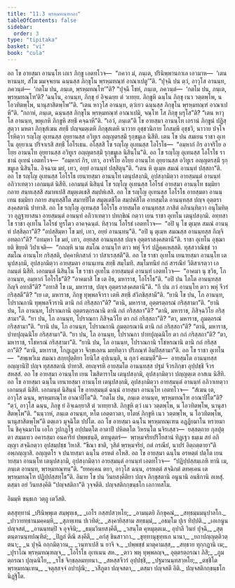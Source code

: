 ```yaml
---
title: "11.3 พฺรหฺมทณฺฑกถา"
tableOfContents: false
sidebar:
  order: 3
type: "tipitaka"
basket: "vi"
book: "cula"
---
```



<DynamicBreadcrumb />

<Division number="445" book="cula">

<Paragraph number="2209" book="cula">
อถ โข อายสฺมา อานนฺโท เถเร ภิกฺขู เอตทโวจ—  “ภควา มํ, ภนฺเต, ปรินิพฺพานกาเล เอวมาห—  ‘เตน หานนฺท, สํโฆ มมจฺจเยน ฉนฺนสฺส ภิกฺขุโน พฺรหฺมทณฺฑํ อาณาเปตู’”ติ. “ปุจฺฉิ ปน ตฺวํ, อาวุโส อานนฺท, ภควนฺตํ—  ‘กตโม ปน, ภนฺเต, พฺรหฺมทณฺโฑ’”ติ? “ปุจฺฉึ โขหํ, ภนฺเต, ภควนฺตํ—  ‘กตโม ปน, ภนฺเต, พฺรหฺมทณฺโฑ’ติ? ‘ฉนฺโน, อานนฺท, ภิกฺขุ ยํ อิจฺเฉยฺย ตํ วเทยฺย. ภิกฺขูหิ ฉนฺโน ภิกฺขุ เนว วตฺตพฺโพ, น โอวทิตพฺโพ, นานุสาสิตพฺโพ’”ติ. “เตน หาวุโส อานนฺท, ตฺวํเยว ฉนฺนสฺส ภิกฺขุโน พฺรหฺมทณฺฑํ อาณาเปหี”ติ. “กถาหํ, ภนฺเต, ฉนฺนสฺส ภิกฺขุโน พฺรหฺมทณฺฑํ อาณาเปมิ, จณฺโฑ โส ภิกฺขุ ผรุโส”ติ? “เตน หาวุโส อานนฺท, พหุเกหิ ภิกฺขูหิ สทฺธึ คจฺฉาหี”ติ. “เอวํ, ภนฺเต”ติ โข อายสฺมา อานนฺโท เถรานํ ภิกฺขูนํ ปฏิสฺสุตฺวา มหตา ภิกฺขุสํเฆน สทฺธึ ปญฺจมตฺเตหิ ภิกฺขุสเตหิ นาวาย อุชฺชวนิกาย โกสมฺพึ อุชฺชวิ, นาวาย ปจฺโจโรหิตฺวา รญฺโญ อุเทนสฺส อุยฺยานสฺส อวิทูเร อญฺญตรสฺมึ รุกฺขมูเล นิสีทิ. เตน โข ปน สมเยน ราชา อุเทโน อุยฺยาเน ปริจาเรสิ สทฺธึ โอโรเธน. อโสฺสสิ โข รญฺโญ อุเทนสฺส โอโรโธ—  “อมฺหากํ กิร อาจริโย อโยฺย อานนฺโท อุยฺยานสฺส อวิทูเร อญฺญตรสฺมึ รุกฺขมูเล นิสินฺโน”ติ. อถ โข รญฺโญ อุเทนสฺส โอโรโธ ราชานํ อุเทนํ เอตทโวจ—  “อมฺหากํ กิร, เทว, อาจริโย อโยฺย อานนฺโท อุยฺยานสฺส อวิทูเร อญฺญตรสฺมึ รุกฺขมูเล นิสินฺโน. อิจฺฉาม มยํ, เทว, อยฺยํ อานนฺทํ ปสฺสิตุนฺ”ติ. “เตน หิ ตุเมฺห สมณํ อานนฺทํ ปสฺสถา”ติ.
</Paragraph>

<Paragraph number="2210" book="cula">
อถ โข รญฺโญ อุเทนสฺส โอโรโธ เยนายสฺมา อานนฺโท เตนุปสงฺกมิ, อุปสงฺกมิตฺวา อายสฺมนฺตํ อานนฺทํ อภิวาเทตฺวา เอกมนฺตํ นิสีทิ. เอกมนฺตํ นิสินฺนํ โข รญฺโญ อุเทนสฺส โอโรธํ อายสฺมา อานนฺโท ธมฺมิยา กถาย สนฺทเสฺสสิ สมาทเปสิ สมุตฺเตเชสิ สมฺปหํเสสิ. อถ โข รญฺโญ อุเทนสฺส โอโรโธ อายสฺมตา อานนฺเทน ธมฺมิยา กถาย สนฺทสฺสิโต สมาทปิโต สมุตฺเตชิโต สมฺปหํสิโต อายสฺมโต อานนฺทสฺส ปญฺจ อุตฺตราสงฺคสตานิ ปาทาสิ. อถ โข รญฺโญ อุเทนสฺส โอโรโธ อายสฺมโต อานนฺทสฺส ภาสิตํ อภินนฺทิตฺวา อนุโมทิตฺวา อุฏฺฐายาสนา อายสฺมนฺตํ อานนฺทํ อภิวาเทตฺวา ปทกฺขิณํ กตฺวา เยน ราชา อุเทโน เตนุปสงฺกมิ. อทฺทสา โข ราชา อุเทโน โอโรธํ ทูรโตว อาคจฺฉนฺตํ. ทิสฺวาน โอโรธํ เอตทโวจ—  “อปิ นุ โข ตุเมฺห สมณํ อานนฺทํ ปสฺสิตฺถา”ติ? “อปสฺสิมฺหา โข มยํ, เทว, อยฺยํ อานนฺทนฺ”ติ. “อปิ นุ ตุเมฺห สมณสฺส อานนฺทสฺส กิญฺจิ อทตฺถา”ติ? “อทมฺหา โข มยํ, เทว, อยฺยสฺส อานนฺทสฺส ปญฺจ อุตฺตราสงฺคสตานี”ติ. ราชา อุเทโน อุชฺฌายติ ขิยฺยติ วิปาเจติ—  “กถญฺหิ นาม สมโณ อานนฺโท ตาว พหุํ จีวรํ ปฏิคฺคเหสฺสติ. ทุสฺสวาณิชฺชํ วา สมโณ อานนฺโท กริสฺสติ, ปคฺคาหิกสาลํ วา ปสาเรสฺสตี”ติ.
</Paragraph>

<Paragraph number="2211" book="cula">
อถ โข ราชา อุเทโน เยนายสฺมา อานนฺโท เตนุปสงฺกมิ, อุปสงฺกมิตฺวา อายสฺมตา อานนฺเทน สทฺธึ สมฺโมทิ. สมฺโมทนียํ กถํ สารณียํ วีติสาเรตฺวา เอกมนฺตํ นิสีทิ. เอกมนฺตํ นิสินฺโน โข ราชา อุเทโน อายสฺมนฺตํ อานนฺทํ เอตทโวจ—  “อาคมา นุ ขฺวิธ, โภ อานนฺท, อมฺหากํ โอโรโธ”ติ? “อาคมาสิ โข เต อิธ, มหาราช, โอโรโธ”ติ. “อปิ ปน โภโต อานนฺทสฺส กิญฺจิ อทาสี”ติ? “อทาสิ โข เม, มหาราช, ปญฺจ อุตฺตราสงฺคสตานี”ติ. “กึ ปน ภวํ อานนฺโท ตาว พหุํ จีวรํ กริสฺสตี”ติ? “เย เต, มหาราช, ภิกฺขู ทุพฺพลจีวรา เตหิ สทฺธึ สํวิภชิสฺสามี”ติ. “ยานิ โข ปน, โภ อานนฺท, โปราณกานิ ทุพฺพลจีวรานิ ตานิ กถํ กริสฺสถา”ติ? “ตานิ, มหาราช, อุตฺตรตฺถรณํ กริสฺสามา”ติ. “ยานิ ปน, โภ อานนฺท, โปราณกานิ อุตฺตรตฺถรณานิ ตานิ กถํ กริสฺสถา”ติ? “ตานิ, มหาราช, ภิสิจฺฉวิโย กริสฺสามา”ติ. “ยา ปน, โภ อานนฺท, โปราณกา ภิสิจฺฉวิโย ตา กถํ กริสฺสถา”ติ? “ตา, มหาราช, ภูมตฺถรณํ กริสฺสามา”ติ. “ยานิ ปน, โภ อานนฺท, โปราณกานิ ภูมตฺถรณานิ ตานิ กถํ กริสฺสถา”ติ? “ตานิ, มหาราช, ปาทปุญฺฉนิโย กริสฺสามา”ติ. “ยา ปน, โภ อานนฺท, โปราณกา ปาทปุญฺฉนิโย ตา กถํ กริสฺสถา”ติ? “ตา, มหาราช, รโชหรณํ กริสฺสามา”ติ. “ยานิ ปน, โภ อานนฺท, โปราณกานิ รโชหรณานิ ตานิ กถํ กริสฺสถา”ติ? “ตานิ, มหาราช, โกฏฺเฏตฺวา จิกฺขเลฺลน มทฺทิตฺวา ปริภณฺฑํ ลิมฺปิสฺสามา”ติ.
</Paragraph>

<Paragraph number="2212" book="cula">
อถ โข ราชา อุเทโน—  “สพฺเพวิเม สมณา สกฺยปุตฺติยา โยนิโส อุปเนนฺติ, น กุลวํ คเมนฺตี”ติ—  อายสฺมโต อานนฺทสฺส อญฺญานิปิ ปญฺจ ทุสฺสสตานิ ปาทาสิ. อยญฺจรหิ อายสฺมโต อานนฺทสฺส ปฐมํ จีวรภิกฺขา อุปฺปชฺชิ จีวรสหสฺสํ. อถ โข อายสฺมา อานนฺโท เยน โฆสิตาราโม เตนุปสงฺกมิ, อุปสงฺกมิตฺวา ปญฺญตฺเต อาสเน นิสีทิ. อถ โข อายสฺมา ฉนฺโน เยนายสฺมา อานนฺโท เตนุปสงฺกมิ, อุปสงฺกมิตฺวา อายสฺมนฺตํ อานนฺทํ อภิวาเทตฺวา เอกมนฺตํ นิสีทิ. เอกมนฺตํ นิสินฺนํ โข อายสฺมนฺตํ ฉนฺนํ อายสฺมา อานนฺโท เอตทโวจ—  “สํเฆน เต, อาวุโส ฉนฺน, พฺรหฺมทณฺโฑ อาณาปิโต”ติ.
</Paragraph>

<Paragraph number="2213" book="cula">
“กตโม ปน, ภนฺเต อานนฺท, พฺรหฺมทณฺโฑ อาณาปิโต”ติ? “ตฺวํ, อาวุโส ฉนฺน, ภิกฺขู ยํ อิจฺเฉยฺยาสิ ตํ วเทยฺยาสิ. ภิกฺขูหิ ตฺวํ เนว วตฺตพฺโพ, น โอวทิตพฺโพ, นานุสาสิตพฺโพ”ติ. “นนฺวาหํ, ภนฺเต อานนฺท, หโต เอตฺตาวตา, ยโตหํ ภิกฺขูหิ เนว วตฺตพฺโพ, น โอวทิตพฺโพ, นานุสาสิตพฺโพ”ติ ตตฺเถว มุจฺฉิโต ปปโต. อถ โข อายสฺมา ฉนฺโน พฺรหฺมทณฺเฑน อฏฺฏียมาโน หรายมาโน ชิคุจฺฉมาโน เอโก วูปกฏฺโฐ อปฺปมตฺโต อาตาปี ปหิตตฺโต วิหรนฺโต นจิรเสฺสว—  ยสฺสตฺถาย กุลปุตฺตา สมฺมเทว อคารสฺมา อนคาริยํ ปพฺพชนฺติ, ตทนุตฺตรํ—  พฺรหฺมจริยปริโยสานํ ทิฏฺเฐว ธมฺเม สยํ อภิญฺญา สจฺฉิกตฺวา อุปสมฺปชฺช วิหาสิ. “ขีณา ชาติ, วุสิตํ พฺรหฺมจริยํ, กตํ กรณียํ, นาปรํ อิตฺถตฺตายา”ติ อพฺภญฺญาสิ. อญฺญตโร จ ปนายสฺมา ฉนฺโน อรหตํ อโหสิ. อถ โข อายสฺมา ฉนฺโน อรหตฺตํ ปตฺโต เยนายสฺมา อานนฺโท เตนุปสงฺกมิ, อุปสงฺกมิตฺวา อายสฺมนฺตํ อานนฺทํ เอตทโวจ—  “ปฏิปฺปสฺสมฺเภหิ ทานิ เม, ภนฺเต อานนฺท, พฺรหฺมทณฺฑนฺ”ติ. “ยทคฺเคน ตยา, อาวุโส ฉนฺน, อรหตฺตํ สจฺฉิกตํ ตทคฺเคน เต พฺรหฺมทณฺโฑ ปฏิปฺปสฺสทฺโธ”ติ. อิมาย โข ปน วินยสงฺคีติยา ปญฺจ ภิกฺขุสตานิ อนูนานิ อนธิกานิ อเหสุํ. ตสฺมา อยํ วินยสงฺคีติ “ปญฺจสติกา”ติ วุจฺจตีติ.

</Paragraph>
</Division>

<Paragraph number="2214" type="center" book="cula">
ปญฺจสติกกฺขนฺธโก เอกาทสโม.

  
อิมมฺหิ ขนฺธเก วตฺถู เตวีสติ.



</Paragraph>

<Paragraph number="2215" type="center" book="cula">
ตสฺสุทฺทานํ


</Paragraph>

<Paragraph number="2216" type="verses" book="cula">
_ปรินิพฺพุเต สมฺพุทฺเธ,_  
_เถโร กสฺสปสวฺหโย;_  
_อามนฺตยิ ภิกฺขุคณํ,_  
_สทฺธมฺมมนุปาลโก._  

</Paragraph>

<Paragraph number="2217" type="verses" book="cula">
_ปาวายทฺธานมคฺคมฺหิ,_  
_สุภทฺเทน ปเวทิตํ;_  
_สงฺคายิสฺสาม สทฺธมฺมํ,_  
_อธมฺโม ปุเร ทิปฺปติ._  

</Paragraph>

<Paragraph number="2218" type="verses" book="cula">
_เอเกนูน ปญฺจสตํ,_  
_อานนฺทมฺปิ จ อุจฺจินิ;_  
_ธมฺมวินยสงฺคีตึ,_  
_วสนฺโต คุหมุตฺตเม._  

</Paragraph>

<Paragraph number="2219" type="verses" book="cula">
อุปาลึ วินยํ ปุจฺฉิ,_  
_สุตฺตนฺตานนฺทปณฺฑิตํ;_  
_ปิฏกํ ตีณิ สงฺคีตึ,_  
_อกํสุ ชินสาวกา._  

</Paragraph>

<Paragraph number="2220" type="verses" book="cula">
_ขุทฺทานุขุทฺทเก นานา,_  
_ยถาปญฺญตฺติวตฺตนา;_  
_น ปุจฺฉิ อกฺกมิตฺวาน,_  
_วนฺทาเปสิ น ยาจิ จ._  

</Paragraph>

<Paragraph number="2221" type="verses" book="cula">
_ปพฺพชฺชํ มาตุคามสฺส,_  
_สทฺธาย ทุกฺกฏานิ เม;_  
_ปุราโณ พฺรหฺมทณฺฑญฺจ,_  
_โอโรโธ อุเทเนน สห._  

</Paragraph>

<Paragraph number="2222" type="verses" book="cula">
_ตาว พหุ ทุพฺพลญฺจ,_  
อุตฺตรตฺถรณา ภิสิ;_  
_ภูมตฺถรณา ปุญฺฉนิโย,_  
_รโช จิกฺขลฺลมทฺทนา._  

</Paragraph>

<Paragraph number="2223" type="verses" book="cula">
_สหสฺสจีวรํ อุปฺปชฺชิ,_  
_ปฐมานนฺทสวฺหโย;_  
_ตชฺชิโต พฺรหฺมทณฺเฑน,_  
_จตุสฺสจฺจํ อปาปุณิ;_  
_วสีภูตา ปญฺจสตา,_  
_ตสฺมา ปญฺจสตี อิติ._  


</Paragraph>

<Paragraph number="2224" type="center" book="cula">
ปญฺจสติกกฺขนฺธโก นิฏฺฐิโต.
</Paragraph>